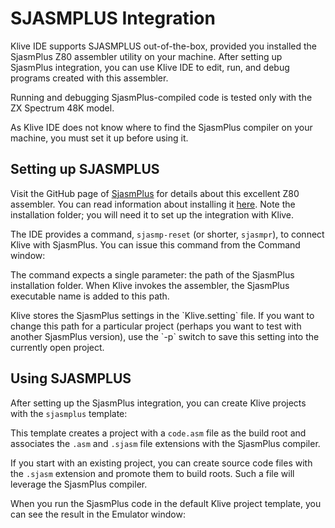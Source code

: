
# SJASMPLUS Integration

Klive IDE supports SJASMPLUS out-of-the-box, provided you installed the SjasmPlus Z80 assembler utility on your machine. After setting up SjasmPlus integration, you can use Klive IDE to edit, run, and debug programs created with this assembler.

<Callout type="warning" emoji="💡">
Running and debugging SjasmPlus-compiled code is tested only with the ZX Spectrum 48K model.
</Callout>

As Klive IDE does not know where to find the SjasmPlus compiler on your machine, you must set it up before using it.

## Setting up SJASMPLUS

Visit the GitHub page of [SjasmPlus](https://github.com/z00m128/sjasmplus) for details about this excellent Z80 assembler. You can read information about installing it [here](https://github.com/z00m128/sjasmplus/blob/master/INSTALL.md). Note the installation folder; you will need it to set up the integration with Klive.

The IDE provides a command, `sjasmp-reset` (or shorter, `sjasmpr`), to connect Klive with SjasmPlus. You can issue this command from the Command window:

<ClickableImage src="/images/working-with-ide/sjasmp-reset.png" width={770} />

The command expects a single parameter: the path of the SjasmPlus installation folder. When Klive invokes the assembler, the SjasmPlus executable name is added to this path. 

<Callout type="info" emoji="💡">
Klive stores the SjasmPlus settings in the `Klive.setting` file. If you want to change this path for a particular project (perhaps you want to test with another SjasmPlus version), use the `-p` switch to save this setting into the currently open project.
</Callout>

## Using SJASMPLUS

After setting up the SjasmPlus integration, you can create Klive projects with the `sjasmplus` template: 

<ClickableImage src="/images/working-with-ide/new-sjasmp-project.png" width={512} />

This template creates a project with a `code.asm` file as the build root and associates the `.asm` and `.sjasm` file extensions with the SjasmPlus compiler.

If you start with an existing project, you can create source code files with the `.sjasm` extension and promote them to build roots. Such a file will leverage the SjasmPlus compiler.

When you run the SjasmPlus code in the default Klive project template, you can see the result in the Emulator window:

<ClickableImage src="/images/working-with-ide/running-sjasmp-code.png" width={480} />